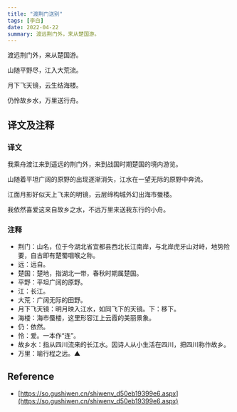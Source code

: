```yaml
---
title: "渡荆门送别"
tags: [李白]
date: 2022-04-22
summary: 渡远荆门外，来从楚国游。
---
```


渡远荆门外，来从楚国游。

山随平野尽，江入大荒流。

月下飞天镜，云生结海楼。

仍怜故乡水，万里送行舟。

## 译文及注释

### 译文

我乘舟渡江来到遥远的荆门外，来到战国时期楚国的境内游览。

山随着平坦广阔的原野的出现逐渐消失，江水在一望无际的原野中奔流。

江面月影好似天上飞来的明镜，云层缔构城外幻出海市蜃楼。

我依然喜爱这来自故乡之水，不远万里来送我东行的小舟。

### 注释

- 荆门：山名，位于今湖北省宜都县西北长江南岸，与北岸虎牙山对峙，地势险要，自古即有楚蜀咽喉之称。
- 远：远自。
- 楚国：楚地，指湖北一带，春秋时期属楚国。
- 平野：平坦广阔的原野。
- 江：长江。
- 大荒：广阔无际的田野。
- 月下飞天镜：明月映入江水，如同飞下的天镜。下：移下。
- 海楼：海市蜃楼，这里形容江上云霞的美丽景象。
- 仍：依然。
- 怜：爱。一本作“连”。
- 故乡水：指从四川流来的长江水。因诗人从小生活在四川，把四川称作故乡。
- 万里：喻行程之远。▲

## Reference

- [https://so.gushiwen.cn/shiwenv_d50eb19399e6.aspx](https://so.gushiwen.cn/shiwenv_d50eb19399e6.aspx)